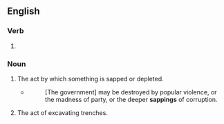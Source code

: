 ==English==

===Verb===
{{head|en|verb form}}

# {{present participle of|en|sap|nocat=1}}

===Noun===
{{en-noun}}

# The act by which something is sapped or depleted.
#* {{w|Joseph Story}}
#*: [The government] may be destroyed by popular violence, or the madness of party, or the deeper '''sappings''' of corruption.
# The act of excavating trenches.